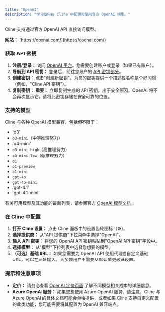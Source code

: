 ```yaml
---
title: "OpenAI"
description: "学习如何在 Cline 中配置和使用官方 OpenAI 模型。"
---
```


Cline 支持通过官方 OpenAI API 直接访问模型。

**网站：** [https://openai.com/](https://openai.com/)

### 获取 API 密钥

1.  **注册/登录：** 访问 [OpenAI 平台](https://platform.openai.com/)。您需要创建账户或登录（如果已有账户）。
2.  **导航到 API 密钥：** 登录后，前往您账户的 [API 密钥部分](https://platform.openai.com/api-keys)。
3.  **创建密钥：** 点击"创建新密钥"。为您的密钥提供一个描述性名称是个好习惯（例如，"Cline API 密钥"）。
4.  **复制密钥：** **重要：** 立即复制生成的 API 密钥。出于安全原因，OpenAI 将不会再次显示它。请将此密钥存储在安全可靠的位置。

### 支持的模型

Cline 与各种 OpenAI 模型兼容，包括但不限于：

-   'o3'
-   `o3-mini`（中等推理努力）
-   'o4-mini'
-   `o3-mini-high`（高推理努力）
-   `o3-mini-low`（低推理努力）
-   `o1`
-   `o1-preview`
-   `o1-mini`
-   `gpt-4o`
-   `gpt-4o-mini`
-   'gpt-4.1'
-   'gpt-4.1-mini'

有关可用模型及其功能的最新列表，请参阅官方 [OpenAI 模型文档](https://platform.openai.com/docs/models)。

### 在 Cline 中配置

1.  **打开 Cline 设置：** 点击 Cline 面板中的设置齿轮图标（⚙️）。
2.  **选择提供商：** 从"API 提供商"下拉菜单中选择"OpenAI"。
3.  **输入 API 密钥：** 将您的 OpenAI API 密钥粘贴到"OpenAI API 密钥"字段中。
4.  **选择模型：** 从"模型"下拉列表中选择您想要的模型。
5.  **（可选）基础 URL：** 如果您需要为 OpenAI API 使用代理或自定义基础 URL，可以在此处输入。大多数用户不需要从默认值更改此设置。

### 提示和注意事项

-   **定价：** 请务必查看 [OpenAI 定价页面](https://openai.com/pricing) 了解不同模型相关成本的详细信息。
-   **Azure OpenAI 服务：** 如果您想使用 Azure OpenAI 服务，请注意，Cline 与 Azure OpenAI 的具体文档可能会单独提供，或者如果 Cline 支持自定义配置的此类功能，您可能需要将其配置为 OpenAI 兼容端点。
